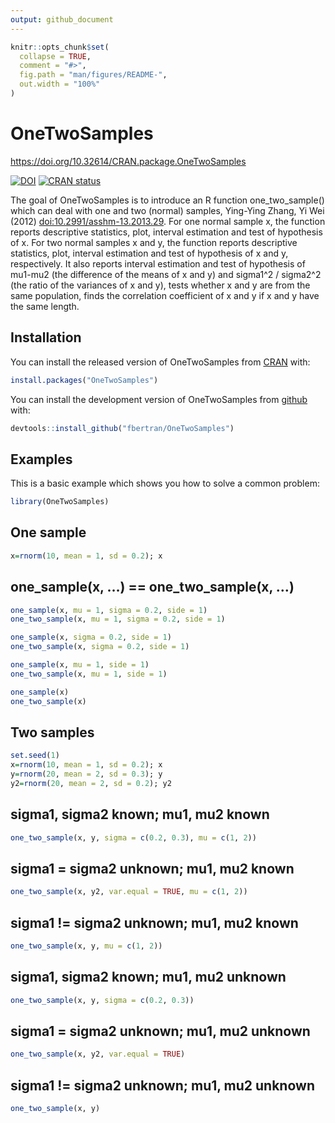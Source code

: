 ```yaml
---
output: github_document
---
```


<!-- README.md is generated from README.Rmd. Please edit that file -->

```r
knitr::opts_chunk$set(
  collapse = TRUE,
  comment = "#>",
  fig.path = "man/figures/README-",
  out.width = "100%"
)
```

# OneTwoSamples

<https://doi.org/10.32614/CRAN.package.OneTwoSamples>

<!-- badges: start -->
[![DOI](https://img.shields.io/badge/doi-10.32614/CRAN.package.OneTwoSamples-blue.svg)](https://doi.org/10.32614/CRAN.package.OneTwoSamples)
[![CRAN status](https://www.r-pkg.org/badges/version/OneTwoSamples)](https://CRAN.R-project.org/package=OneTwoSamples)
<!-- badges: end -->

The goal of OneTwoSamples is to introduce an R function one_two_sample() which can deal with one and two (normal) samples, Ying-Ying Zhang, Yi Wei (2012) <doi:10.2991/asshm-13.2013.29>. 
For one normal sample x, the function reports descriptive statistics, plot, interval estimation and test of hypothesis of x. For two normal samples x and y, the function reports descriptive statistics, plot, interval estimation and test of hypothesis of x and y, respectively. It also reports interval estimation and test of hypothesis of mu1-mu2 (the difference of the means of x and y) and sigma1^2 / sigma2^2 (the ratio of the variances of x and y), tests whether x and y are from the same population, finds the correlation coefficient of x and y if x and y have the same length.

## Installation

You can install the released version of OneTwoSamples from [CRAN](https://CRAN.R-project.org) with:

```r
install.packages("OneTwoSamples")
```

You can install the development version of OneTwoSamples from [github](https://github.com) with:

```r
devtools::install_github("fbertran/OneTwoSamples")
```

## Examples

This is a basic example which shows you how to solve a common problem:

```r
library(OneTwoSamples)
```

## One sample
```r
x=rnorm(10, mean = 1, sd = 0.2); x
```

## one_sample(x, ...) == one_two_sample(x, ...)
```r
one_sample(x, mu = 1, sigma = 0.2, side = 1)
one_two_sample(x, mu = 1, sigma = 0.2, side = 1)
```

```r
one_sample(x, sigma = 0.2, side = 1)
one_two_sample(x, sigma = 0.2, side = 1)
```

```r
one_sample(x, mu = 1, side = 1)
one_two_sample(x, mu = 1, side = 1)
```

```r
one_sample(x)
one_two_sample(x)
```

## Two samples
```r
set.seed(1)
x=rnorm(10, mean = 1, sd = 0.2); x
y=rnorm(20, mean = 2, sd = 0.3); y
y2=rnorm(20, mean = 2, sd = 0.2); y2
```

## sigma1, sigma2 known; mu1, mu2 known
```r
one_two_sample(x, y, sigma = c(0.2, 0.3), mu = c(1, 2))
```

## sigma1 = sigma2 unknown; mu1, mu2 known
```r
one_two_sample(x, y2, var.equal = TRUE, mu = c(1, 2))
```

## sigma1 != sigma2 unknown; mu1, mu2 known
```r
one_two_sample(x, y, mu = c(1, 2))
```

## sigma1, sigma2 known; mu1, mu2 unknown
```r
one_two_sample(x, y, sigma = c(0.2, 0.3))
```

## sigma1 = sigma2 unknown; mu1, mu2 unknown
```r
one_two_sample(x, y2, var.equal = TRUE)
```

## sigma1 != sigma2 unknown; mu1, mu2 unknown
```r
one_two_sample(x, y)
```

